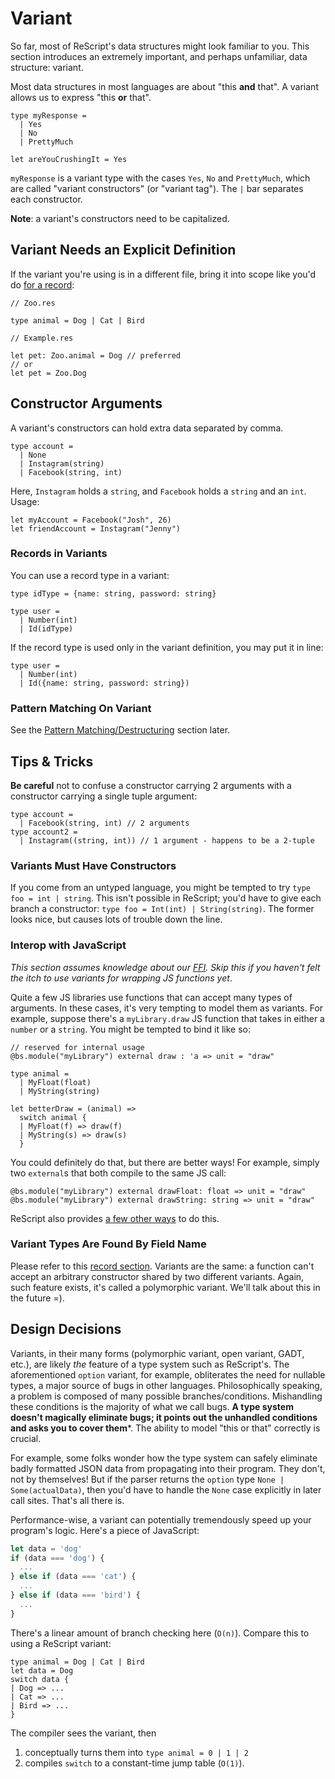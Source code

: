 # Variant

So far, most of ReScript's data structures might look familiar to you. This section introduces an extremely important, and perhaps unfamiliar, data structure: variant.

Most data structures in most languages are about "this **and** that". A variant allows us to express "this **or** that".

```res
type myResponse =
  | Yes
  | No
  | PrettyMuch

let areYouCrushingIt = Yes
```

`myResponse` is a variant type with the cases `Yes`, `No` and `PrettyMuch`, which are called "variant constructors" (or "variant tag"). The `|` bar separates each constructor.

**Note**: a variant's constructors need to be capitalized.

## Variant Needs an Explicit Definition

If the variant you're using is in a different file, bring it into scope like you'd do [for a record](record.md#record-needs-an-explicit-definition):

```res
// Zoo.res

type animal = Dog | Cat | Bird
```

```res
// Example.res

let pet: Zoo.animal = Dog // preferred
// or
let pet = Zoo.Dog
```

## Constructor Arguments

A variant's constructors can hold extra data separated by comma.

```res
type account =
  | None
  | Instagram(string)
  | Facebook(string, int)
```

Here, `Instagram` holds a `string`, and `Facebook` holds a `string` and an `int`. Usage:

```res
let myAccount = Facebook("Josh", 26)
let friendAccount = Instagram("Jenny")
```

### Records in Variants

You can use a record type in a variant:

```res
type idType = {name: string, password: string}

type user =
  | Number(int)
  | Id(idType)
```

If the record type is used only in the variant definition, you may put it in line:

```res
type user =
  | Number(int)
  | Id({name: string, password: string})
```

### Pattern Matching On Variant

See the [Pattern Matching/Destructuring](pattern-matching-destructuring.md) section later.

## Tips & Tricks

**Be careful** not to confuse a constructor carrying 2 arguments with a constructor carrying a single tuple argument:

```res
type account =
  | Facebook(string, int) // 2 arguments
type account2 =
  | Instagram((string, int)) // 1 argument - happens to be a 2-tuple
```
### Variants Must Have Constructors

If you come from an untyped language, you might be tempted to try `type foo = int | string`. This isn't possible in ReScript; you'd have to give each branch a constructor: `type foo = Int(int) | String(string)`. The former looks nice, but causes lots of trouble down the line.

### Interop with JavaScript

_This section assumes knowledge about our [FFI](/docs/reason-compiler/latest/interop-overview). Skip this if you haven't felt the itch to use variants for wrapping JS functions yet_.

Quite a few JS libraries use functions that can accept many types of arguments. In these cases, it's very tempting to model them as variants. For example, suppose there's a `myLibrary.draw` JS function that takes in either a `number` or a `string`. You might be tempted to bind it like so:

```res
// reserved for internal usage
@bs.module("myLibrary") external draw : 'a => unit = "draw"

type animal =
  | MyFloat(float)
  | MyString(string)

let betterDraw = (animal) =>
  switch animal {
  | MyFloat(f) => draw(f)
  | MyString(s) => draw(s)
  }
```

You could definitely do that, but there are better ways! For example, simply two `external`s that both compile to the same JS call:

```res
@bs.module("myLibrary") external drawFloat: float => unit = "draw"
@bs.module("myLibrary") external drawString: string => unit = "draw"
```

ReScript also provides [a few other ways](bind-to-js-function.md#modeling-polymorphic-function) to do this.

### Variant Types Are Found By Field Name

Please refer to this [record section](record#record-types-are-found-by-field-name). Variants are the same: a function can't accept an arbitrary constructor shared by two different variants. Again, such feature exists, it's called a polymorphic variant. We'll talk about this in the future =).

## Design Decisions

Variants, in their many forms (polymorphic variant, open variant, GADT, etc.), are likely _the_ feature of a type system such as ReScript's. The aforementioned `option` variant, for example, obliterates the need for nullable types, a major source of bugs in other languages. Philosophically speaking, a problem is composed of many possible branches/conditions. Mishandling these conditions is the majority of what we call bugs. **A type system doesn't magically eliminate bugs; it points out the unhandled conditions and asks you to cover them**\*. The ability to model "this or that" correctly is crucial.

For example, some folks wonder how the type system can safely eliminate badly formatted JSON data from propagating into their program. They don't, not by themselves! But if the parser returns the `option` type `None | Some(actualData)`, then you'd have to handle the `None` case explicitly in later call sites. That's all there is.

Performance-wise, a variant can potentially tremendously speed up your program's logic. Here's a piece of JavaScript:

```js
let data = 'dog'
if (data === 'dog') {
  ...
} else if (data === 'cat') {
  ...
} else if (data === 'bird') {
  ...
}
```

There's a linear amount of branch checking here (`O(n)`). Compare this to using a ReScript variant:

```res
type animal = Dog | Cat | Bird
let data = Dog
switch data {
| Dog => ...
| Cat => ...
| Bird => ...
}
```

The compiler sees the variant, then

1. conceptually turns them into `type animal = 0 | 1 | 2`
2. compiles `switch` to a constant-time jump table (`O(1)`).
